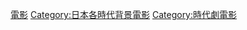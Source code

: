 {{日本歷史劃分類導航|背景電影}}


[[Category:安土桃山時代背景作品|電影]]
[[Category:日本各時代背景電影|Category:日本各時代背景電影]]
[[Category:時代劇電影|Category:時代劇電影]]